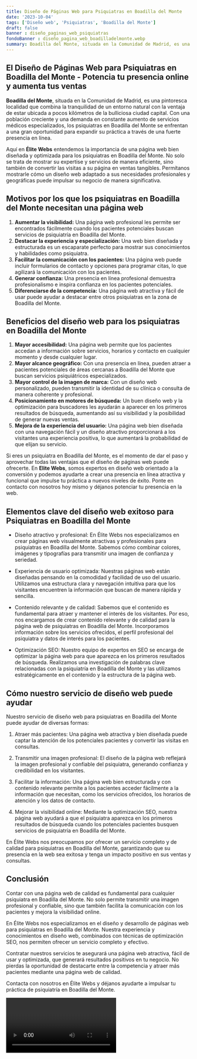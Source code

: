 ```yaml
---
title: Diseño de Páginas Web para Psiquiatras en Boadilla del Monte
date: '2023-10-04'
tags: ['Diseño web', 'Psiquiatras', 'Boadilla del Monte']
draft: false
banner : diseño_paginas_web_psiquiatras
fondoBanner : diseño_pagina_web_boadilladelmonte.webp
summary: Boadilla del Monte, situada en la Comunidad de Madrid, es una pintoresca localidad que combina la tranquilidad de un entorno natural con la ventaja de estar ubicada a pocos kilómetros de la bulliciosa ciudad capital. Con una población creciente y una demanda en constante aumento de servicios médicos especializados, los psiquiatras en Boadilla del Monte se enfrentan a una gran oportunidad para expandir su práctica a través de una fuerte presencia en línea.
---
```


## El Diseño de Páginas Web para Psiquiatras en Boadilla del Monte - Potencia tu presencia online y aumenta tus ventas

**Boadilla del Monte**, situada en la Comunidad de Madrid, es una pintoresca localidad que combina la tranquilidad de un entorno natural con la ventaja de estar ubicada a pocos kilómetros de la bulliciosa ciudad capital. Con una población creciente y una demanda en constante aumento de servicios médicos especializados, los psiquiatras en Boadilla del Monte se enfrentan a una gran oportunidad para expandir su práctica a través de una fuerte presencia en línea.

Aquí en **Élite Webs** entendemos la importancia de una página web bien diseñada y optimizada para los psiquiatras en Boadilla del Monte. No solo se trata de mostrar su expertise y servicios de manera eficiente, sino también de convertir las visitas a su página en ventas tangibles. Permítanos mostrarle cómo un diseño web adaptado a sus necesidades profesionales y geográficas puede impulsar su negocio de manera significativa.

## Motivos por los que los psiquiatras en Boadilla del Monte necesitan una página web

1. **Aumentar la visibilidad:** Una página web profesional les permite ser encontrados fácilmente cuando los pacientes potenciales buscan servicios de psiquiatría en Boadilla del Monte.
2. **Destacar la experiencia y especialización:** Una web bien diseñada y estructurada es un escaparate perfecto para mostrar sus conocimientos y habilidades como psiquiatra.
3. **Facilitar la comunicación con los pacientes:** Una página web puede incluir formularios de contacto y opciones para programar citas, lo que agilizará la comunicación con los pacientes.
4. **Generar confianza:** Una presencia en línea profesional demuestra profesionalismo e inspira confianza en los pacientes potenciales.
5. **Diferenciarse de la competencia:** Una página web atractiva y fácil de usar puede ayudar a destacar entre otros psiquiatras en la zona de Boadilla del Monte.

## Beneficios del diseño web para los psiquiatras en Boadilla del Monte

1. **Mayor accesibilidad:** Una página web permite que los pacientes accedan a información sobre servicios, horarios y contacto en cualquier momento y desde cualquier lugar.
2. **Mayor alcance geográfico:** Con una presencia en línea, pueden atraer a pacientes potenciales de áreas cercanas a Boadilla del Monte que buscan servicios psiquiátricos especializados.
3. **Mayor control de la imagen de marca:** Con un diseño web personalizado, pueden transmitir la identidad de su clínica o consulta de manera coherente y profesional.
4. **Posicionamiento en motores de búsqueda:** Un buen diseño web y la optimización para buscadores les ayudarán a aparecer en los primeros resultados de búsqueda, aumentando así su visibilidad y la posibilidad de generar nuevas ventas.
5. **Mejora de la experiencia del usuario:** Una página web bien diseñada con una navegación fácil y un diseño atractivo proporcionará a los visitantes una experiencia positiva, lo que aumentará la probabilidad de que elijan su servicio.

Si eres un psiquiatra en Boadilla del Monte, es el momento de dar el paso y aprovechar todas las ventajas que el diseño de páginas web puede ofrecerte. En **Elite Webs**, somos expertos en diseño web orientado a la conversión y podemos ayudarte a crear una presencia en línea atractiva y funcional que impulse tu práctica a nuevos niveles de éxito. Ponte en contacto con nosotros hoy mismo y déjanos potenciar tu presencia en la web.

<GifSeo />

<Cta />

## Elementos clave del diseño web exitoso para Psiquiatras en Boadilla del Monte

- Diseño atractivo y profesional: En Élite Webs nos especializamos en crear páginas web visualmente atractivas y profesionales para psiquiatras en Boadilla del Monte. Sabemos cómo combinar colores, imágenes y tipografías para transmitir una imagen de confianza y seriedad.

- Experiencia de usuario optimizada: Nuestras páginas web están diseñadas pensando en la comodidad y facilidad de uso del usuario. Utilizamos una estructura clara y navegación intuitiva para que los visitantes encuentren la información que buscan de manera rápida y sencilla.

- Contenido relevante y de calidad: Sabemos que el contenido es fundamental para atraer y mantener el interés de los visitantes. Por eso, nos encargamos de crear contenido relevante y de calidad para la página web de psiquiatras en Boadilla del Monte. Incorporamos información sobre los servicios ofrecidos, el perfil profesional del psiquiatra y datos de interés para los pacientes.

- Optimización SEO: Nuestro equipo de expertos en SEO se encarga de optimizar la página web para que aparezca en los primeros resultados de búsqueda. Realizamos una investigación de palabras clave relacionadas con la psiquiatría en Boadilla del Monte y las utilizamos estratégicamente en el contenido y la estructura de la página web.

## Cómo nuestro servicio de diseño web puede ayudar

Nuestro servicio de diseño web para psiquiatras en Boadilla del Monte puede ayudar de diversas formas:

1. Atraer más pacientes: Una página web atractiva y bien diseñada puede captar la atención de los potenciales pacientes y convertir las visitas en consultas.

2. Transmitir una imagen profesional: El diseño de la página web reflejará la imagen profesional y confiable del psiquiatra, generando confianza y credibilidad en los visitantes.

3. Facilitar la información: Una página web bien estructurada y con contenido relevante permite a los pacientes acceder fácilmente a la información que necesitan, como los servicios ofrecidos, los horarios de atención y los datos de contacto.

4. Mejorar la visibilidad online: Mediante la optimización SEO, nuestra página web ayudará a que el psiquiatra aparezca en los primeros resultados de búsqueda cuando los potenciales pacientes busquen servicios de psiquiatría en Boadilla del Monte.

En Élite Webs nos preocupamos por ofrecer un servicio completo y de calidad para psiquiatras en Boadilla del Monte, garantizando que su presencia en la web sea exitosa y tenga un impacto positivo en sus ventas y consultas.

## Conclusión

Contar con una página web de calidad es fundamental para cualquier psiquiatra en Boadilla del Monte. No solo permite transmitir una imagen profesional y confiable, sino que también facilita la comunicación con los pacientes y mejora la visibilidad online.

En Élite Webs nos especializamos en el diseño y desarrollo de páginas web para psiquiatras en Boadilla del Monte. Nuestra experiencia y conocimientos en diseño web, combinados con técnicas de optimización SEO, nos permiten ofrecer un servicio completo y efectivo.

Contratar nuestros servicios te asegurará una página web atractiva, fácil de usar y optimizada, que generará resultados positivos en tu negocio. No pierdas la oportunidad de destacarte entre la competencia y atraer más pacientes mediante una página web de calidad.

Contacta con nosotros en Élite Webs y déjanos ayudarte a impulsar tu práctica de psiquiatría en Boadilla del Monte.

<Video />

<CtaBot job='Psiquiatras' city='Boadilla del Monte'/>

<Gmaps query='Boadilla del Monte+españa+maps' />